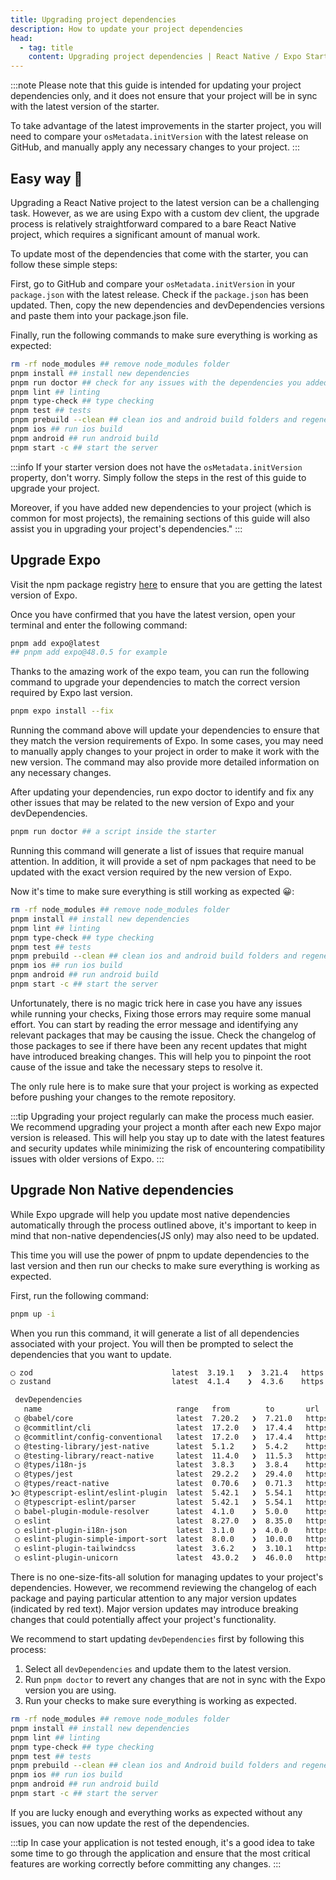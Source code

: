 ```yaml
---
title: Upgrading project dependencies
description: How to update your project dependencies
head:
  - tag: title
    content: Upgrading project dependencies | React Native / Expo Starter
---
```



:::note
Please note that this guide is intended for updating your project dependencies only, and it does not ensure that your project will be in sync with the latest version of the starter.

To take advantage of the latest improvements in the starter project, you will need to compare your `osMetadata.initVersion` with the latest release on GitHub, and manually apply any necessary changes to your project.
:::

## Easy way 🚀

Upgrading a React Native project to the latest version can be a challenging task. However, as we are using Expo with a custom dev client, the upgrade process is relatively straightforward compared to a bare React Native project, which requires a significant amount of manual work.

To update most of the dependencies that come with the starter, you can follow these simple steps:

First, go to GitHub and compare your `osMetadata.initVersion` in your `package.json` with the latest release. Check if the `package.json` has been updated. Then, copy the new dependencies and devDependencies versions and paste them into your package.json file.

Finally, run the following commands to make sure everything is working as expected:

```bash
rm -rf node_modules ## remove node_modules folder
pnpm install ## install new dependencies
pnpm run doctor ## check for any issues with the dependencies you added to your project
pnpm lint ## linting
pnpm type-check ## type checking
pnpm test ## tests
pnpm prebuild --clean ## clean ios and android build folders and regenerate them
pnpm ios ## run ios build
pnpm android ## run android build
pnpm start -c ## start the server
```

:::info
If your starter version does not have the `osMetadata.initVersion` property, don't worry. Simply follow the steps in the rest of this guide to upgrade your project.

Moreover, if you have added new dependencies to your project (which is common for most projects), the remaining sections of this guide will also assist you in upgrading your project's dependencies."
:::

## Upgrade Expo

Visit the npm package registry [here](https://www.npmjs.com/package/expo) to ensure that you are getting the latest version of Expo.

Once you have confirmed that you have the latest version, open your terminal and enter the following command:

```bash
pnpm add expo@latest
## pnpm add expo@48.0.5 for example
```

Thanks to the amazing work of the expo team, you can run the following command to upgrade your dependencies to match the correct version required by Expo last version.

```bash
pnpm expo install --fix
```

Running the command above will update your dependencies to ensure that they match the version requirements of Expo. In some cases, you may need to manually apply changes to your project in order to make it work with the new version. The command may also provide more detailed information on any necessary changes.

After updating your dependencies, run expo doctor to identify and fix any other issues that may be related to the new version of Expo and your devDependencies.

```bash
pnpm run doctor ## a script inside the starter
```

Running this command will generate a list of issues that require manual attention. In addition, it will provide a set of npm packages that need to be updated with the exact version required by the new version of Expo.

Now it's time to make sure everything is still working as expected 😀:

```bash
rm -rf node_modules ## remove node_modules folder
pnpm install ## install new dependencies
pnpm lint ## linting
pnpm type-check ## type checking
pnpm test ## tests
pnpm prebuild --clean ## clean ios and android build folders and regenerate them
pnpm ios ## run ios build
pnpm android ## run android build
pnpm start -c ## start the server
```

Unfortunately, there is no magic trick here in case you have any issues while running your checks, Fixing those errors may require some manual effort. You can start by reading the error message and identifying any relevant packages that may be causing the issue. Check the changelog of those packages to see if there have been any recent updates that might have introduced breaking changes. This will help you to pinpoint the root cause of the issue and take the necessary steps to resolve it.

The only rule here is to make sure that your project is working as expected before pushing your changes to the remote repository.

:::tip
Upgrading your project regularly can make the process much easier. We recommend upgrading your project a month after each new Expo major version is released. This will help you stay up to date with the latest features and security updates while minimizing the risk of encountering compatibility issues with older versions of Expo.
:::

## Upgrade Non Native dependencies

While Expo upgrade will help you update most native dependencies automatically through the process outlined above, it's important to keep in mind that non-native dependencies(JS only) may also need to be updated.

This time you will use the power of pnpm to update dependencies to the last version and then run our checks to make sure everything is working as expected.

First, run the following command:

```bash
pnpm up -i
```

When you run this command, it will generate a list of all dependencies associated with your project. You will then be prompted to select the dependencies that you want to update.

```bash
◯ zod                               latest  3.19.1   ❯  3.21.4   https://zod.dev
◯ zustand                           latest  4.1.4    ❯  4.3.6    https://github.com/pmndrs/zustand

 devDependencies
   name                              range   from        to       url
 ◯ @babel/core                       latest  7.20.2   ❯  7.21.0   https://babel.dev/docs/en/next/babel-core
 ◯ @commitlint/cli                   latest  17.2.0   ❯  17.4.4   https://commitlint.js.org/
 ◯ @commitlint/config-conventional   latest  17.2.0   ❯  17.4.4   https://commitlint.js.org/
 ◯ @testing-library/jest-native      latest  5.1.2    ❯  5.4.2    https://github.com/testing-library/jest-native#readme
 ◯ @testing-library/react-native     latest  11.4.0   ❯  11.5.3   https://callstack.github.io/react-native-testing-library
 ◯ @types/i18n-js                    latest  3.8.3    ❯  3.8.4    https://github.com/DefinitelyTyped/DefinitelyTyped/tree/master/types/i18n-js
 ◯ @types/jest                       latest  29.2.2   ❯  29.4.0   https://github.com/DefinitelyTyped/DefinitelyTyped/tree/master/types/jest
 ◯ @types/react-native               latest  0.70.6   ❯  0.71.3   https://github.com/DefinitelyTyped/DefinitelyTyped/tree/master/types/react-native
❯◯ @typescript-eslint/eslint-plugin  latest  5.42.1   ❯  5.54.1   https://github.com/typescript-eslint/typescript-eslint#readme
 ◯ @typescript-eslint/parser         latest  5.42.1   ❯  5.54.1   https://github.com/typescript-eslint/typescript-eslint#readme
 ◯ babel-plugin-module-resolver      latest  4.1.0    ❯  5.0.0    https://github.com/tleunen/babel-plugin-module-resolver#readme
 ◯ eslint                            latest  8.27.0   ❯  8.35.0   https://eslint.org
 ◯ eslint-plugin-i18n-json           latest  3.1.0    ❯  4.0.0    https://github.com/godaddy/eslint-plugin-i18n-json#readme
 ◯ eslint-plugin-simple-import-sort  latest  8.0.0    ❯  10.0.0   https://github.com/lydell/eslint-plugin-simple-import-sort#readme
 ◯ eslint-plugin-tailwindcss         latest  3.6.2    ❯  3.10.1   https://github.com/francoismassart/eslint-plugin-tailwindcss
 ◯ eslint-plugin-unicorn             latest  43.0.2   ❯  46.0.0   https://github.com/sindresorhus/eslint-plugin-unicorn#readme
```

There is no one-size-fits-all solution for managing updates to your project's dependencies. However, we recommend reviewing the changelog of each package and paying particular attention to any major version updates (indicated by red text). Major version updates may introduce breaking changes that could potentially affect your project's functionality.

We recommend to start updating `devDependencies` first by following this process:

1. Select all `devDependencies` and update them to the latest version.
2. Run `pnpm doctor` to revert any changes that are not in sync with the Expo version you are using.
3. Run your checks to make sure everything is working as expected.

```bash
rm -rf node_modules ## remove node_modules folder
pnpm install ## install new dependencies
pnpm lint ## linting
pnpm type-check ## type checking
pnpm test ## tests
pnpm prebuild --clean ## clean ios and Android build folders and regenerate them
pnpm ios ## run ios build
pnpm android ## run android build
pnpm start -c ## start the server
```

If you are lucky enough and everything works as expected without any issues, you can now update the rest of the dependencies.

:::tip
In case your application is not tested enough, it's a good idea to take some time to go through the application and ensure that the most critical features are working correctly before committing any changes.
:::
